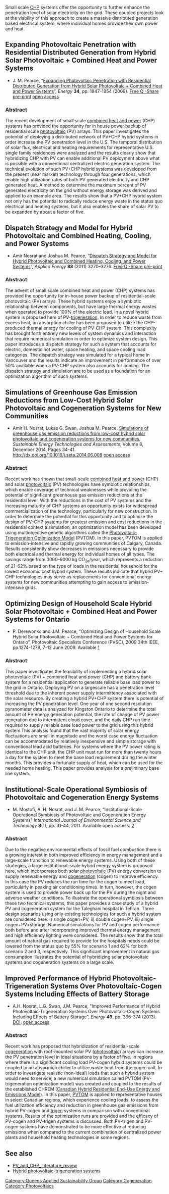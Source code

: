 {{QASpage}}

Small scale [[CHP]] systems offer the opportunity to further enhance the penetration level of solar electricity on the grid. These coupled projects look at the viability of this approach to create a massive distributed generation based electrical system, where individual homes provide their own power and heat.

==Expanding Photovoltaic Penetration with Residential Distributed Generation from Hybrid Solar Photovoltaic + Combined Heat and Power Systems==
* J. M. Pearce, “[http://dx.doi.org/10.1016/j.energy.2009.08.012 Expanding Photovoltaic Penetration with Residential Distributed Generation from Hybrid Solar Photovoltaic + Combined Heat and Power Systems]”, ''Energy'' '''34''', pp. 1947-1954 (2009). [http://hdl.handle.net/1974/5307 Free Q -Share pre-print ] [http://mtu.academia.edu/JoshuaPearce/Papers/1540736/Expanding_Photovoltaic_Penetration_with_Residential_Distributed_Generation_from_Hybrid_Solar_Photovoltaic_Combined_Heat_and_Power_Systems open access]

===Abstract===
The recent development of small scale [[combined heat and power]] (CHP) systems has provided the opportunity for in house power backup of residential scale [[photovoltaic]] (PV) arrays. This paper investigates the potential of deploying a distributed network of PV+CHP hybrid systems in order increase the PV penetration level in the U.S. The temporal distribution of solar flux, electrical and heating requirements for representative U.S. single family residences were analyzed and the results clearly show that hybridizing CHP with PV can enable additional PV deployment above what is possible with a conventional centralized electric generation system. The technical evolution of such PV+CHP hybrid systems was developed from the present (near market) technology through four generations, which enable high utilization rates of both PV generated electricity and CHP generated heat. A method to determine the maximum percent of PV generated electricity on the grid without energy storage was derived and applied to an example area. The results show that a PV+CHP hybrid system not only has the potential to radically reduce energy waste in the status quo electrical and heating systems, but it also enables the share of solar PV to be expanded by about a factor of five.

==Dispatch Strategy and Model for Hybrid Photovoltaic and Combined Heating, Cooling, and Power Systems==
* Amir Nosrat and Joshua M. Pearce, “[http://dx.doi.org/10.1016/j.apenergy.2011.02.044 Dispatch Strategy and Model for Hybrid Photovoltaic and Combined Heating, Cooling, and Power Systems]”, ''Applied Energy''  '''88''' (2011) 3270–3276. [http://hdl.handle.net/1974/6439 Free Q -Share pre-print ]

===Abstract===
The advent of small scale combined heat and power (CHP) systems has provided the opportunity for in-house power backup of residential-scale photovoltaic (PV) arrays. These hybrid systems enjoy a  symbiotic relationship between components, but have large thermal energy wastes when operated to provide 100% of the electric load.  In a novel hybrid system is proposed here of PV-[[trigeneration]]. In order to reduce waste from excess heat, an absorption chiller has been proposed to utilize the CHP-produced thermal energy for cooling of PV-CHP system. This complexity has brought forth entirely new levels of system dynamics and interaction that require numerical simulation in order to optimize system design. This paper introduces a dispatch strategy for such a system that accounts for electric, domestic hot water, space heating, and space cooling load categories. The dispatch strategy was simulated for a typical home in Vancouver and the results indicate an improvement in performance of over 50% available when a PV-CHP system also accounts for cooling. The dispatch strategy and simulation are to be used as a foundation for an optimization algorithm of such systems.

== Simulations of Greenhouse Gas Emission Reductions from Low-Cost Hybrid Solar Photovoltaic and Cogeneration Systems for New Communities==
* Amir H. Nosrat, Lukas G. Swan, Joshua M. Pearce, [http://www.sciencedirect.com/science/article/pii/S2213138814000575 Simulations of greenhouse gas emission reductions from low-cost hybrid solar photovoltaic and cogeneration systems for new communities], ''Sustainable Energy Technologies and Assessments'', Volume 8, December 2014, Pages 34-41. http://dx.doi.org/10.1016/j.seta.2014.06.008 [https://www.academia.edu/7798128/Simulations_of_greenhouse_gas_emission_reductions_from_low-cost_hybrid_solar_photovoltaic_and_cogeneration_systems_for_new_communities open access]

===Abstract===
Recent work has shown that small-scale [[combined heat and power]] (CHP) and solar [[photovoltaic]] (PV) technologies have symbiotic relationships, which enable coverage of technical weaknesses while providing the potential of significant greenhouse gas emission reductions at the residential level. With the reductions in the cost of PV systems and the increasing maturity of CHP systems an opportunity exists for widespread commercialization of the technology, particularly for new construction. In order to determine the potential for this opportunity and to optimize the design of PV–CHP systems for greatest emission and cost reductions in the residential context a simulation, an optimization model has been developed using multiobjective genetic algorithms called the [[Photovoltaic-Trigeneration Optimization Model]] (PVTOM). In this paper, PVTOM is applied to emission-intensive and rapidly growing communities of Calgary, Canada. Results consistently show decreases in emissions necessary to provide both electrical and thermal energy for individual homes of all types. The savings range from 3000–9000 kg CO<sub>2</sub><sub>e</sub>/year, which represents a reduction of 21–62% based on the type of loads in the residential household for the lowest economic cost hybrid system. These results indicate that hybrid PV–CHP technologies may serve as replacements for conventional energy systems for new communities attempting to gain access to emission-intensive grids.

==Optimizing Design of Household Scale Hybrid Solar Photovoltaic + Combined Heat and Power Systems for Ontario ==
* P.  Derewonko and J.M. Pearce, “Optimizing Design of Household Scale Hybrid Solar Photovoltaic + Combined Heat and Power Systems for Ontario”, Photovoltaic Specialists Conference (PVSC), 2009 34th IEEE, pp.1274-1279, 7-12 June 2009. Available [http://ieeexplore.ieee.org/stamp/stamp.jsp?tp=&arnumber=5411247&isnumber=5411118]

===Abstract===
This   paper   investigates   the   feasibility   of   implementing   a  hybrid   solar   photovoltaic   (PV)   +   combined   heat   and   power (CHP) and battery bank system for a residential application to generate   reliable   base   load   power   to   the   grid   in   Ontario. Deploying   PV   on   a   large­scale   has   a   penetration   level threshold   due   to   the   inherent   power   supply   intermittency associated   with   the   solar   resource.   By   creating   a   hybrid PV+CHP   system   there   is   potential   of   increasing   the   PV penetration   level.   One   year   of   one   second   resolution pyranometer   data   is   analyzed   for   Kingston   Ontario   to determine the total amount of PV energy generation potential, the rate of change of PV power generation due to intermittent cloud cover, and the daily CHP run time required to supply reliable base load power to the grid using this hybrid system.This   analysis   found   that   the   vast   majority   of   solar   energy fluctuations are small in magnitude and the worst case energy fluctuation   can   be   accommodated   by   relatively   inexpensive and simple storage with  conventional lead ­acid batteries. For systems where the PV power rating is identical to the CHP unit, the CHP unit must run for more  than twenty hours a day for the system to meet the base load requirement during the winter months. This provides a fortunate supply of heat, which can   be   used   for   the   needed   home   heating.   This   paper provides analysis for a preliminary base line system.

==Institutional-Scale Operational Symbiosis of Photovoltaic and Cogeneration Energy Systems==
* M. Mostofi, A. H. Nosrat, and J. M. Pearce, “Institutional-Scale Operational Symbiosis of Photovoltaic and Cogeneration Energy Systems” ''International Journal of Environmental Science and Technology''  '''8'''(1), pp. 31-44, 2011. Available open access: [http://www.ijest.org/?_action=articleInfo&article=473]

===Abstract===
Due to the negative environmental effects of fossil fuel combustion there is a growing interest in both improved efficiency in energy management and a large-scale transition to renewable energy systems. Using both of these strategies, a large institutional-scale hybrid energy system is proposed here, which incorporates both solar [[photovoltaic]] (PV) energy conversion to supply renewable energy and [[cogeneration]] (cogen) to improve efficiency. In this case the PV reduces the run time for the cogen to meet load, particularly in peaking air conditioning times. In turn, however, the cogen system is used to provide power back up for the PV during the night and adverse weather conditions. To illustrate the operational symbiosis between these two technical systems, this paper provides a case study of a hybrid PV and cogeneration system for the Taleghani hospital in Tehran. Three design scenarios using only existing technologies for such a hybrid system are considered here: i) single cogen+PV, ii) double cogen+PV, iii) single cogen+PV+storage. Numerical simulations for PV and cogen performance both before and after incorporating improved thermal energy management and high efficiency lighting were considered.  The results show that the total amount of natural gas required to provide for the hospitals needs could be lowered from the status quo by 55% for scenario 1 and 62% for both scenario 2 and 3, respectively. This significant improvement in natural gas consumption illustrates the potential of hybridizing solar photovoltaic systems and cogeneration systems on a large scale.

==Improved Performance of Hybrid Photovoltaic-Trigeneration Systems Over Photovoltaic-Cogen Systems Including Effects of Battery Storage==
* A.H. Nosrat, L.G. Swan, J.M. Pearce, "Improved Performance of Hybrid Photovoltaic-Trigeneration Systems Over Photovoltaic-Cogen Systems Including Effects of Battery Storage", ''Energy'' '''49''', pp. 366-374 (2013). [http://dx.doi.org/10.1016/j.energy.2012.11.005 DOI], [http://www.academia.edu/2337798/Improved_Performance_of_Hybrid_Photovoltaic-Trigeneration_Systems_Over_Photovoltaic-Cogen_Systems_Including_Effects_of_Battery_Storage open access].

===Abstract===
Recent work has proposed that hybridization of residential-scale [[cogeneration]] with roof-mounted solar PV ([[photovoltaic]]) arrays can increase the PV penetration level in ideal situations by a factor of five. In regions where there is a significant cooling load PV-cogen hybrid systems could be coupled to an absorption chiller to utilize waste heat from the cogen unit. In order to investigate realistic (non-ideal) loads that such a hybrid system would need to service, a new numerical simulation called PVTOM (PV-trigeneration optimization model) was created and coupled to the results of the established CHREM ([[Canadian Hybrid Residential End-Use Energy and Emissions Model]]). In this paper, [[PVTOM]] is applied to representative houses in select Canadian regions, which experience cooling loads, to assess the fuel utilization efficiency and reduction in greenhouse gas emissions from hybrid PV-cogen and [[trigen]] systems in comparison with conventional systems. Results of the optimization runs are provided and the efficacy of PV-cogen and PV-trigen systems is discussed. Both PV-trigen and PV-cogen systems have demonstrated to be more effective at reducing emissions when compared to the current combination of centralized power plants and household heating technologies in some regions.

==See also==
* [[PV_and_CHP_Literature_review]]
* [[Hybrid photovoltaic-trigeneration systems]]

[[Category:Queens Applied Sustainability Group]]
[[Category:Cogeneration]]
[[Category:Photovoltaics]]